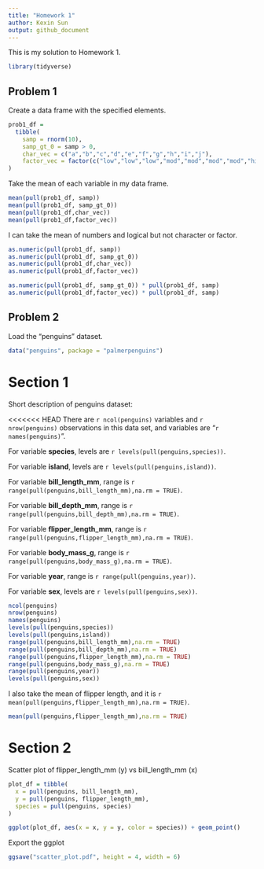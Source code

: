 ```yaml
---
title: "Homework 1"
author: Kexin Sun
output: github_document
---
```


This is my solution to Homework 1.


```r
library(tidyverse)
```

## Problem 1

Create a data frame with the specified elements.

```r
prob1_df = 
  tibble(
    samp = rnorm(10),
    samp_gt_0 = samp > 0,
    char_vec = c("a","b","c","d","e","f","g","h","i","j"),
    factor_vec = factor(c("low","low","low","mod","mod","mod","mod","high","high","high"))
)

```

Take the mean of each variable in my data frame.

```r
mean(pull(prob1_df, samp))
mean(pull(prob1_df, samp_gt_0))
mean(pull(prob1_df,char_vec))
mean(pull(prob1_df,factor_vec))

```

I can take the mean of numbers and logical but not character or factor.

```r
as.numeric(pull(prob1_df, samp))
as.numeric(pull(prob1_df, samp_gt_0))
as.numeric(pull(prob1_df,char_vec))
as.numeric(pull(prob1_df,factor_vec))
```


```r
as.numeric(pull(prob1_df, samp_gt_0)) * pull(prob1_df, samp)
as.numeric(pull(prob1_df,factor_vec)) * pull(prob1_df, samp)

```



## Problem 2

Load the "penguins" dataset.

```r
data("penguins", package = "palmerpenguins")
```

# Section 1
Short description of penguins dataset:

<<<<<<< HEAD
There are `r ncol(penguins)` variables and `r nrow(penguins)` observations in this data set,
and variables are "`r names(penguins)`".

For variable **species**, levels are `r levels(pull(penguins,species))`.

For variable **island**, levels are `r levels(pull(penguins,island))`.

For variable **bill_length_mm**, range is `r range(pull(penguins,bill_length_mm),na.rm = TRUE)`.

For variable **bill_depth_mm**, range is `r range(pull(penguins,bill_depth_mm),na.rm = TRUE)`.

For variable **flipper_length_mm**, range is `r range(pull(penguins,flipper_length_mm),na.rm = TRUE)`.

For variable **body_mass_g**, range is `r range(pull(penguins,body_mass_g),na.rm = TRUE)`.

For variable **year**, range is `r range(pull(penguins,year))`.

For variable **sex**, levels are `r levels(pull(penguins,sex))`.




```r
ncol(penguins)
nrow(penguins)
names(penguins)
levels(pull(penguins,species))
levels(pull(penguins,island))
range(pull(penguins,bill_length_mm),na.rm = TRUE)
range(pull(penguins,bill_depth_mm),na.rm = TRUE)
range(pull(penguins,flipper_length_mm),na.rm = TRUE)
range(pull(penguins,body_mass_g),na.rm = TRUE)
range(pull(penguins,year))
levels(pull(penguins,sex))

```



I also take the mean of flipper length, 
and it is `r mean(pull(penguins,flipper_length_mm),na.rm = TRUE)`.

```r
mean(pull(penguins,flipper_length_mm),na.rm = TRUE)
```


# Section 2
Scatter plot of flipper_length_mm (y) vs bill_length_mm (x) 

```r
plot_df = tibble(
  x = pull(penguins, bill_length_mm),
  y = pull(penguins, flipper_length_mm),
  species = pull(penguins, species)
)

ggplot(plot_df, aes(x = x, y = y, color = species)) + geom_point()
```

Export the ggplot

```r
ggsave("scatter_plot.pdf", height = 4, width = 6)
```


